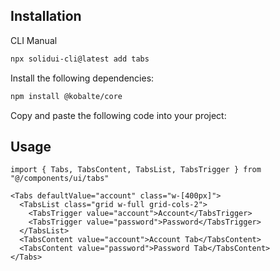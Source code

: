 <MDXHeader
  title="Tabs"
  description="A set of layered sections of content—known as tab panels—that are displayed one at a time."
  docs="https://kobalte.dev/docs/core/components/tabs"
/>

<ComponentPreview name="tabs-demo" />

## Installation

<Tabs defaultValue="cli">

<TabsList>
  <TabsTrigger value="cli">CLI</TabsTrigger>
  <TabsTrigger value="manual">Manual</TabsTrigger>
</TabsList>

<TabsContent value="cli">

```bash
npx solidui-cli@latest add tabs
```

</TabsContent>

<TabsContent value="manual">
<Steps>

<Step>Install the following dependencies: </Step>

```bash
npm install @kobalte/core
```

<Step>Copy and paste the following code into your project: </Step>

<ComponentSource name="tabs" />

</Steps>
</TabsContent>

</Tabs>

## Usage

```tsx
import { Tabs, TabsContent, TabsList, TabsTrigger } from "@/components/ui/tabs"
```

```tsx
<Tabs defaultValue="account" class="w-[400px]">
  <TabsList class="grid w-full grid-cols-2">
    <TabsTrigger value="account">Account</TabsTrigger>
    <TabsTrigger value="password">Password</TabsTrigger>
  </TabsList>
  <TabsContent value="account">Account Tab</TabsContent>
  <TabsContent value="password">Password Tab</TabsContent>
</Tabs>
```
